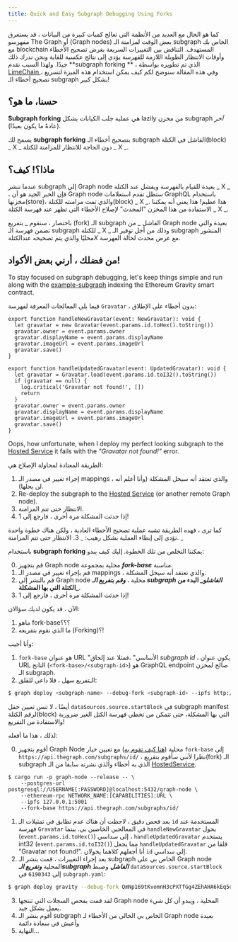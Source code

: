 ```yaml
---
title: Quick and Easy Subgraph Debugging Using Forks
---
```


كما هو الحال مع العديد من الأنظمة التي تعالج كميات كبيرة من البيانات ، قد يستغرق مفهرسو The Graph أو (Graph nodes) بعض الوقت لمزامنة الـ subgraph الخاص بك مع blockchain المستهدف. التناقض بين التغييرات السريعة بغرض تصحيح الأخطاء وأوقات الانتظار الطويلة اللازمة للفهرسة يؤدي إلى نتائج عكسية للغاية ونحن ندرك ذلك جيدًا. ولهذا السبب نقدم **subgraph forking ** ، الذي تم تطويره بواسطة [ LimeChain ](https://limechain.tech/) ، وفي هذه المقالة سنوضح لكم كيف يمكن استخدام هذه الميزة لتسريع تصحيح أخطاء الـ subgraph بشكل كبير!

## حسنا، ما هو؟

**Subgraph forking** هي عملية جلب الكيانات بشكل lazily من مخزن subgraph _آخر_ (عادةً ما يكون بعيدًا).

يسمح لك **subgraph forking** بتصحيح أخطاء الـ subgraph الفاشل في الكتلة(block) _ X _ دون الحاجة للانتظار للمزامنة للكتلة _ X _.

## ماذا؟! كيف؟

عندما تنشر subgraph إلى Graph node بعيدة للقيام بالفهرسة ويفشل عند الكتلة _ X _ ، فإن الخبر الجيد هو أن Graph node ستظل تقدم استعلامات GraphQL باستخدام مخزنها(store)، والذي تمت مزامنته للكتلة(block) _ X _. هذا عظيم! هذا يعني أنه يمكننا الاستفادة من هذا المخزن "المحدث" لإصلاح الأخطاء التي تظهر عند فهرسة الكتلة _ X _.

باختصار ، سنقوم _ بتفريع (fork) الـ subgraph الفاشل _ من Graph node بعيدة والتي تضمن فهرسة الـ subgraph للكتلة _ X _ وذلك من أجل توفير الـ subgraph المنشور محليًا والذي يتم تصحيحه عندالكتلة*X* مع عرض محدث لحالة الفهرسة.

## من فضلك ، أرني بعض الأكواد!

To stay focused on subgraph debugging, let's keep things simple and run along with the [example-subgraph](https://github.com/graphprotocol/graph-tooling/tree/main/examples/ethereum-gravatar) indexing the Ethereum Gravity smart contract.

فيما يلي المعالجات المعرفة لفهرسة `Gravatar` ، بدون أخطاء على الإطلاق:

```tsx
export function handleNewGravatar(event: NewGravatar): void {
  let gravatar = new Gravatar(event.params.id.toHex().toString())
  gravatar.owner = event.params.owner
  gravatar.displayName = event.params.displayName
  gravatar.imageUrl = event.params.imageUrl
  gravatar.save()
}

export function handleUpdatedGravatar(event: UpdatedGravatar): void {
  let gravatar = Gravatar.load(event.params.id.toI32().toString())
  if (gravatar == null) {
    log.critical('Gravatar not found!', [])
    return
  }
  gravatar.owner = event.params.owner
  gravatar.displayName = event.params.displayName
  gravatar.imageUrl = event.params.imageUrl
  gravatar.save()
}
```

Oops, how unfortunate, when I deploy my perfect looking subgraph to the [Hosted Service](https://thegraph.com/hosted-service/) it fails with the _"Gravatar not found!"_ error.

الطريقة المعتادة لمحاولة الإصلاح هي:

1. إجراء تغيير في مصدر الـ mappings ، والذي تعتقد أنه سيحل المشكلة (وأنا أعلم أنه لن يحلها).
2. Re-deploy the subgraph to the [Hosted Service](https://thegraph.com/hosted-service/) (or another remote Graph node).
3. الانتظار حتى تتم المزامنة.
4. إذا حدثت المشكلة مرة أخرى ، فارجع إلى 1!

كما ترى ، فهده الطريقة تشبه عملية تصحيح الأخطاء العادية ، ولكن هناك خطوة واحدة تؤدي إلى إبطاء العملية بشكل رهيب: _ 3. الانتظار حتى تتم المزامنة. _

باستخدام **subgraph forking** يمكننا التخلص من تلك الخطوة. إليك كيف يبدو:

0. قم بتجهيز Graph node محلية بمجموعة **_fork-base_** مناسبة.
1. قم بإجراء تغيير في مصدر الـ mappings ، والذي تعتقد أنه سيحل المشكلة.
2. قم بالنشر إلى Graph node محلية ، **_وقم بتفريع الـ subgraph الفاشل_**و**_ البدء من الكتلة التي بها المشكلة_**.
3. إذا حدثت المشكلة مرة أخرى ، فارجع إلى 1!

الآن ، قد يكون لديك سؤالان:

1. ماهو fork-base؟؟؟
2. ما الذي نقوم بتفريعه (Forking)؟!

وأنا أجيب:

1. `fork-base` هو عنوان URL "الأساسي" ،فمثلا عند إلحاق _subgraph id_ ، يكون عنوان URL الناتج (`<fork-base>/<subgraph-id>`) هو GraphQL endpoint صالح لمخزن الـ subgraph.
2. الـتفريع سهل ، فلا داعي للقلق:

```bash
$ graph deploy <subgraph-name> --debug-fork <subgraph-id> --ipfs http://localhost:5001 --node http://localhost:8020
```

أيضًا ، لا تنس تعيين حقل `dataSources.source.startBlock` في subgraph manifest لرقم الكتلة(block) التي بها المشكلة، حتى تتمكن من تخطي فهرسة الكتل الغير ضرورية والاستفادة من التفريع!

لذلك ، هذا ما أفعله:

0. أقوم بتجهيز Graph Node محلية ([هنا كيف تقوم به](https://github.com/graphprotocol/graph-node#running-a-local-graph-node)) مع تعيين خيار `fork-base` إلى `https://api.thegraph.com/subgraphs/id/` ، نظرا لأنني سأقوم بتفريع(fork) الـ subgraph الذي به أخطاء والذي نشرته سابقا من الـ [HostedService](https://thegraph.com/hosted-service/).

```
$ cargo run -p graph-node --release -- \
    --postgres-url postgresql://USERNAME[:PASSWORD]@localhost:5432/graph-node \
    --ethereum-rpc NETWORK_NAME:[CAPABILITIES]:URL \
    --ipfs 127.0.0.1:5001
    --fork-base https://api.thegraph.com/subgraphs/id/
```

1. بعد فحص دقيق ، لاحظت أن هناك عدم تطابق في تمثيلات الـ `id` المستخدمة عند فهرسة `Gravatar` في المعالجين الخاصين بي. بينما `handleNewGravatar` يحول (`event.params.id.toHex()`) إلى سداسي ، `handleUpdatedGravatar` يستخدم int32 (`event.params.id.toI32()`) مما يجعل `handleUpdatedGravatar` قلقا من "Gravatar not found!". أنا أجعلهم كلاهما يحولان `id` إلى سداسي.
2. بعد إجراء التغييرات ، قمت بنشر الـ subgraph الخاص بي على Graph node المحلية **_وتفريع الـsubgraph الفاشل_** وضبط `dataSources.source.startBlock` إلى `6190343` في `subgraph.yaml`:

```bash
$ graph deploy gravity --debug-fork QmNp169tKvomnH3cPXTfGg4ZEhAHA6kEq5oy1XDqAxqHmW --ipfs http://localhost:5001 --node http://localhost:8020
```

3. لقد قمت بفحص السجلات التي تنتجها Graph node المحلية ، ويبدو أن كل شيء يعمل بشكل جيد.
4. أقوم بنشر الـ subgraph الخاص بي الخالي من الأخطاء لـ Graph node بعيدة وأعيش في سعادة دائمة
5. النهاية...
